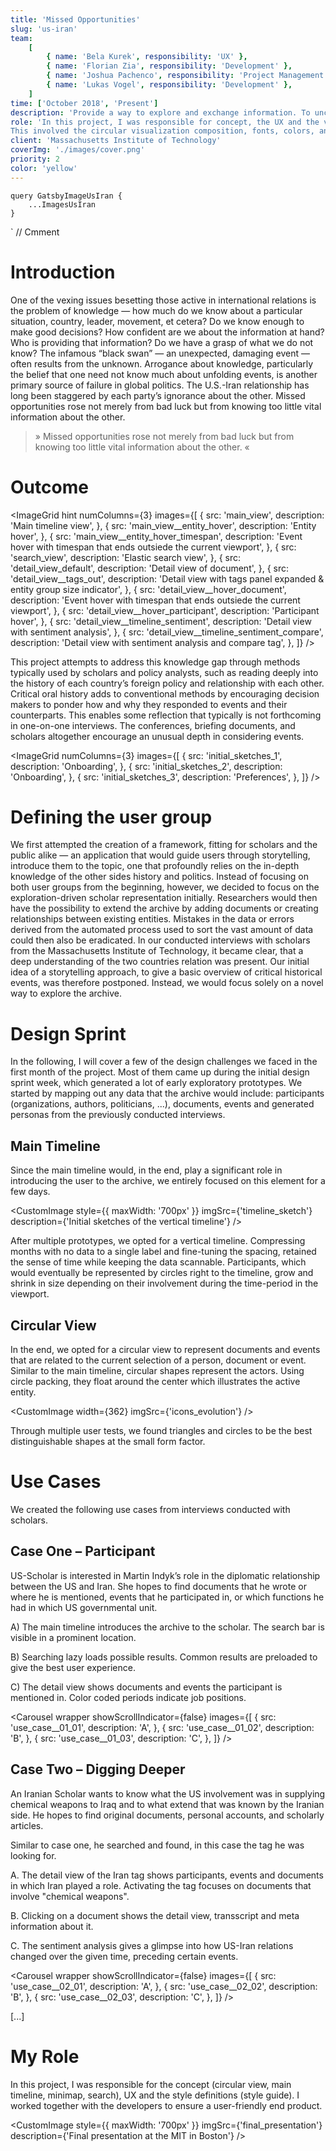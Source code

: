 ```yaml
---
title: 'Missed Opportunities'
slug: 'us-iran'
team:
    [
        { name: 'Bela Kurek', responsibility: 'UX' },
        { name: 'Florian Zia', responsibility: 'Development' },
        { name: 'Joshua Pachenco', responsibility: 'Project Management' },
        { name: 'Lukas Vogel', responsibility: 'Development' },
    ]
time: ['October 2018', 'Present']
description: 'Provide a way to explore and exchange information. To uncover the missed opportunities in the Iran–US relationship and fill the lack of vital information one has about the other side.'
role: 'In this project, I was responsible for concept, the UX and the visual design.
This involved the circular visualization composition, fonts, colors, and spacing across the application.'
client: 'Massachusetts Institute of Technology'
coverImg: './images/cover.png'
priority: 2
color: 'yellow'
---
```




    query GatsbyImageUsIran {
        ...ImagesUsIran
    }
`
// Cmment

# Introduction

One of the vexing issues besetting those active in international relations is the problem of knowledge — how much do we know about a particular situation, country, leader, movement, et cetera? Do we know enough to make good decisions? How confident are we about the information at hand? Who is providing that information? Do we have a grasp of what we do not know? The infamous “black swan” — an unexpected, damaging event — often results from the unknown. Arrogance about knowledge, particularly the belief that one need not know much about unfolding events, is another primary source of failure in global politics. The U.S.-Iran relationship has long been staggered by each party’s ignorance about the other. Missed opportunities rose not merely from bad luck but from knowing too little vital information about the other.

> » Missed opportunities rose not merely from bad luck but from knowing too little vital information about the other. «

# Outcome

<ImageGrid
    hint
    numColumns={3}
    images={[
        {
            src: 'main_view',
            description: 'Main timeline view',
        },
        {
            src: 'main_view__entity_hover',
            description: 'Entity hover',
        },
        {
            src: 'main_view__entity_hover_timespan',
            description:
                'Event hover with timespan that ends outsiede the current viewport',
        },
        {
            src: 'search_view',
            description: 'Elastic search view',
        },
        {
            src: 'detail_view_default',
            description: 'Detail view of document',
        },
        {
            src: 'detail_view__tags_out',
            description:
                'Detail view with tags panel expanded & entity group size indicator',
        },
        {
            src: 'detail_view__hover_document',
            description:
                'Event hover with timespan that ends outsiede the current viewport',
        },
        {
            src: 'detail_view__hover_participant',
            description: 'Participant hover',
        },
        {
            src: 'detail_view__timeline_sentiment',
            description: 'Detail view with sentiment analysis',
        },
        {
            src: 'detail_view__timeline_sentiment_compare',
            description: 'Detail view with sentiment analysis and compare tag',
        },
    ]}
/>

This project attempts to address this knowledge gap through methods typically used by scholars and policy analysts, such as reading deeply into the history of each country’s foreign policy and relationship with each other. Critical oral history adds to conventional methods by encouraging decision makers to ponder how and why they responded to events and their counterparts. This enables some reflection that typically is not forthcoming in one-on-one interviews. The conferences, briefing documents, and scholars altogether encourage an unusual depth in considering events.

<ImageGrid
    numColumns={3}
    images={[
        {
            src: 'initial_sketches_1',
            description: 'Onboarding',
        },
        {
            src: 'initial_sketches_2',
            description: 'Onboarding',
        },
        {
            src: 'initial_sketches_3',
            description: 'Preferences',
        },
    ]}
/>

# Defining the user group

We first attempted the creation of a framework, fitting for scholars and the public alike — an application that would guide users through storytelling, introduce them to the topic, one that profoundly relies on the in-depth knowledge of the other sides history and politics. Instead of focusing on both user groups from the beginning, however, we decided to focus on the exploration-driven scholar representation initially. Researchers would then have the possibility to extend the archive by adding documents or creating relationships between existing entities. Mistakes in the data or errors derived from the automated process used to sort the vast amount of data could then also be eradicated.
In our conducted interviews with scholars from the Massachusetts Institute of Technology, it became clear, that a deep understanding of the two countries relation was present. Our initial idea of a storytelling approach, to give a basic overview of critical historical events, was therefore postponed. Instead, we would focus solely on a novel way to explore the archive.

# Design Sprint

In the following, I will cover a few of the design challenges we faced in the first month of the project. Most of them came up during the initial design sprint week, which generated a lot of early exploratory prototypes.
We started by mapping out any data that the archive would include: participants (organizations, authors, politicians, ...), documents, events and generated personas from the previously conducted interviews.

## Main Timeline

Since the main timeline would, in the end, play a significant role in introducing the user to the archive, we entirely focused on this element for a few days.

<CustomImage
    style={{ maxWidth: '700px' }}
    imgSrc={'timeline_sketch'}
    description={'Initial sketches of the vertical timeline'}
/>

After multiple prototypes, we opted for a vertical timeline. Compressing months with no data to a single label and fine-tuning the spacing, retained the sense of time while keeping the data scannable.
Participants, which would eventually be represented by circles right to the timeline, grow and shrink in size depending on their involvement during the time-period in the viewport.

## Circular View

In the end, we opted for a circular view to represent documents and events that are related to the current selection of a person, document or event.
Similar to the main timeline, circular shapes represent the actors. Using circle packing, they float around the center which illustrates the active entity.

<CustomImage width={362} imgSrc={'icons_evolution'} />

Through multiple user tests, we found triangles and circles to be the best distinguishable shapes at the small form factor.

# Use Cases

We created the following use cases from interviews conducted with scholars.

## Case One – Participant

US-Scholar is interested in Martin Indyk’s role in the diplomatic relationship between the US and Iran.
She hopes to find documents that he wrote or where he is mentioned, events that he participated in, or which functions he had in which US governmental unit.

A) The main timeline introduces the archive to the scholar. The search bar is visible in a prominent location.

B) Searching lazy loads possible results. Common results are preloaded to give the best user experience.

C) The detail view shows documents and events the participant is mentioned in. Color coded periods indicate job positions.

<Carousel
    wrapper
    showScrollIndicator={false}
    images={[
        {
            src: 'use_case__01_01',
            description: 'A',
        },
        {
            src: 'use_case__01_02',
            description: 'B',
        },
        {
            src: 'use_case__01_03',
            description: 'C',
        },
    ]}
/>

## Case Two – Digging Deeper

An Iranian Scholar wants to know what the US involvement was in supplying chemical weapons to Iraq and to what extend that was known by the Iranian side.
He hopes to find original documents, personal accounts, and scholarly articles.

Similar to case one, he searched and found, in this case the tag he was looking for.

A. The detail view of the Iran tag shows participants, events and documents in which Iran played a role. Activating the tag focuses on documents that involve "chemical weapons".

B. Clicking on a document shows the detail view, transscript and meta information about it.

C. The sentiment analysis gives a glimpse into how US-Iran relations changed over the given time, preceding certain events.

<Carousel
    wrapper
    showScrollIndicator={false}
    images={[
        {
            src: 'use_case__02_01',
            description: 'A',
        },
        {
            src: 'use_case__02_02',
            description: 'B',
        },
        {
            src: 'use_case__02_03',
            description: 'C',
        },
    ]}
/>

[...]

# My Role

In this project, I was responsible for the concept (circular view, main timeline, minimap, search), UX and the style definitions (style guide). I worked together with the developers to ensure a user-friendly end product.

<CustomImage
    style={{ maxWidth: '700px' }}
    imgSrc={'final_presentation'}
    description={'Final presentation at the MIT in Boston'}
/>
